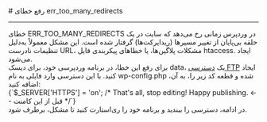 

<Layout>
<Head>
<title>مستندات رفع خطای err_too_many_redirects در WordPress  - لیارا</title>
<meta property="og:title" content="مستندات خدمات رایانش ابری لیارا" />
<meta property="og:description" content="مستندات مربوط به رفع خطای err_too_many_redirects در WordPress در لیارا"  />
</Head>
# رفع خطای err_too_many_redirects
<hr className="mb-2" />
خطای ERR_TOO_MANY_REDIRECTS در وردپرس زمانی رخ می‌دهد که سایت در یک حلقه بی‌پایان از تغییر مسیرها (ریدایرکت‌ها) گرفتار شده است. این مشکل معمولاً به‌دلیل تنظیمات نادرست URL، مشکلات پلاگین‌ها، یا خطاهای پیکربندی فایل <Important>htaccess.</Important> ایجاد می‌شود. 
<div className="h-2" />
برای رفع این خطا، در برنامه وردپرسی خود، برای دیسک <Important>data</Important>، یک <a href="/paas/disks/ftp-access" className="text-[#2196f3] ">دسترسی FTP</a> ایجاد کنید. با این دسترسی وارد فایلی به نام <Important>wp-config.php</Important> شده و قطعه کد زیر را، به آن، اضافه کنید:
<div className="h-4" />
<div dir='ltr'>
    <Highlight className="php">
      {`$_SERVER['HTTPS'] = 'on';
/* That's all, stop editing! Happy publishing. <-- قبل از این کامنت */`}
    </Highlight>
</div>
<div className="h-2" />
در ادامه، دسترسی را ببندید و برنامه خود را ری‌استارت کنید تا مشکل، برطرف شود.


</Layout>